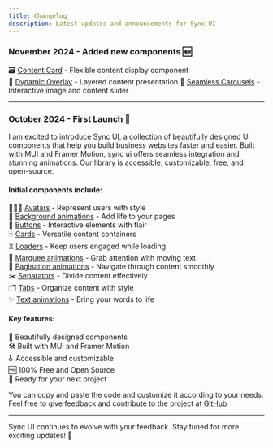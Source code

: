 ```yaml
---
title: Changelog
description: Latest updates and announcements for Sync UI
---
```


### November 2024 - Added new components 🆕

🗃️ [Content Card](/docs/cards) - Flexible content display component  
🎯 [Dynamic Overlay](/docs/cards) - Layered content presentation
🎯 [Seamless Carousels](/docs/carousels) - Interactive image and content slider

---

### October 2024 - First Launch 🚀

I am excited to introduce Sync UI, a collection of beautifully designed UI components that help you build business websites faster and easier. Built with MUI and Framer Motion, sync ui offers seamless integration and stunning animations. Our library is accessible, customizable, free, and open-source.

#### Initial components include:

🧑‍🤝‍🧑 [Avatars](/docs/avatars) - Represent users with style  
🌈 [Background animations](/docs/backgrounds) - Add life to your pages  
🔘 [Buttons](/docs/buttons) - Interactive elements with flair  
🃏 [Cards](/docs/cards) - Versatile content containers  
⏳ [Loaders](/docs/loaders) - Keep users engaged while loading  
🔄 [Marquee animations](/docs/marquee) - Grab attention with moving text  
📄 [Pagination animations](/docs/pagination) - Navigate through content smoothly  
✂️ [Separators](/docs/separators) - Divide content effectively  
🗂️ [Tabs](/docs/tabs) - Organize content with style  
✨ [Text animations](/docs/texts) - Bring your words to life

#### Key features:

🎨 Beautifully designed components  
🛠️ Built with MUI and Framer Motion  
♿ Accessible and customizable  
🆓 100% Free and Open Source  
🚀 Ready for your next project

You can copy and paste the code and customize it according to your needs. Feel free to give feedback and contribute to the project at [GitHub](https://github.com/AbhiVarde/syncui)

---

Sync UI continues to evolve with your feedback. Stay tuned for more exciting updates! 🎉
